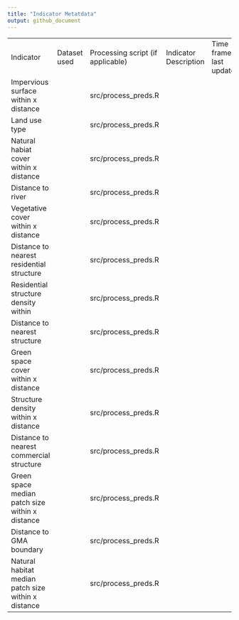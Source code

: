 ```yaml
---
title: "Indicator Metatdata"
output: github_document
---
```


|                                                     |              |                                   |                       |                           |                                |
|---------------|-------------------|------------|-----------|---------|---------|
| Indicator                                           | Dataset used | Processing script (if applicable) | Indicator Description | Time frame / last updated | Spatial resolution (if raster) |
| Impervious surface within x distance                |              | src/process_preds.R               |                       |                           |                                |
| Land use type                                       |              | src/process_preds.R               |                       |                           |                                |
| Natural habiat cover within x distance              |              | src/process_preds.R               |                       |                           |                                |
| Distance to river                                   |              | src/process_preds.R               |                       |                           |                                |
| Vegetative cover within x distance                  |              | src/process_preds.R               |                       |                           |                                |
| Distance to nearest residential structure           |              | src/process_preds.R               |                       |                           |                                |
| Residential structure density within                |              | src/process_preds.R               |                       |                           |                                |
| Distance to nearest structure                       |              | src/process_preds.R               |                       |                           |                                |
| Green space cover within x distance                 |              | src/process_preds.R               |                       |                           |                                |
| Structure density within x distance                 |              | src/process_preds.R               |                       |                           |                                |
| Distance to nearest commercial structure            |              | src/process_preds.R               |                       |                           |                                |
| Green space median patch size within x distance     |              | src/process_preds.R               |                       |                           |                                |
| Distance to GMA boundary                            |              | src/process_preds.R               |                       |                           |                                |
| Natural habitat median patch size within x distance |              | src/process_preds.R               |                       |                           |                                |
